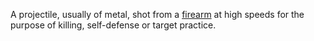 A projectile, usually of metal, shot from a [[firearm]] at high speeds for the purpose of killing, self-defense or target practice.